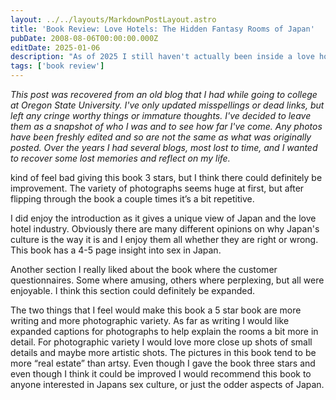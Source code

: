 ```yaml
---
layout: ../../layouts/MarkdownPostLayout.astro
title: 'Book Review: Love Hotels: The Hidden Fantasy Rooms of Japan'
pubDate: 2008-08-06T00:00:00.000Z
editDate: 2025-01-06
description: "As of 2025 I still haven't actually been inside a love hotel"
tags: ['book review']
---
```



_This post was recovered from an old blog that I had while going to college at Oregon State University. I've only updated misspellings or dead links, but left any cringe worthy things or immature thoughts. I've decided to leave them as a snapshot of who I was and to see how far I've come. Any photos have been freshly edited and so are not the same as what was originally posted. Over the years I had several blogs, most lost to time, and I wanted to recover some lost memories and reflect on my life._

<DropCap letter='I' />

kind of feel bad giving this book 3 stars, but I think there could definitely be improvement. The variety of photographs seems huge at first, but after flipping through the book a couple times it’s a bit repetitive.

I did enjoy the introduction as it gives a unique view of Japan and the love hotel industry. Obviously there are many different opinions on why Japan's culture is the way it is and I enjoy them all whether they are right or wrong. This book has a 4-5 page insight into sex in Japan.

Another section I really liked about the book where the customer questionnaires. Some where amusing, others where perplexing, but all were enjoyable. I think this section could definitely be expanded.

The two things that I feel would make this book a 5 star book are more writing and more photographic variety. As far as writing I would like expanded captions for photographs to help explain the rooms a bit more in detail. For photographic variety I would love more close up shots of small details and maybe more artistic shots. The pictures in this book tend to be more “real estate” than artsy. Even though I gave the book three stars and even though I think it could be improved I would recommend this book to anyone interested in Japans sex culture, or just the odder aspects of Japan.
